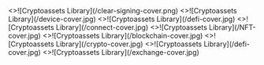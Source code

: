 
<Cards num={1}>
  <Card
    image
    arrow
    title="Clear signing initiative"
    href="/docs/clear-signing">
    <>![Cryptoassets Library](/clear-signing-cover.png)</>
  </Card>
</Cards>


<Cards num={2}>
  <Card
    image
    arrow
    title="Device App"
    href="/docs/device-app">
    <>![Cryptoassets Library](/device-cover.jpg)</>
  </Card>
  <Card
    image
    arrow
    title="EVMs plugins for Clear Signing"
    href="/docs/device-app/introduction/plugins">
    <>![Cryptoassets Library](/defi-cover.jpg)</>
  </Card>
  <Card
    image
    arrow
    title="Connectivity"
    href="/docs/connectivity">
    <>![Cryptoassets Library](/connect-cover.jpg)</>
  </Card>
  <Card
    image
    arrow
    title="NFT Display"
    href="/docs/nft-display">
    <>![Cryptoassets Library](/NFT-cover.jpg)</>
  </Card>
    <Card
    image
    arrow
    title="Blockchain support"
    href="/docs/blockchain">
    <>![Cryptoassets Library](/blockchain-cover.jpg)</>
  </Card>
  <Card
    image
    arrow
    title="Token support"
    href="/docs/tokens">
    <>![Cryptoassets Library](/crypto-cover.jpg)</>
  </Card>
  <Card
    image
    arrow
    title="Discover Section"
    href="/docs/discover">
    <>![Cryptoassets Library](/defi-cover.jpg)</>
  </Card>
  <Card
    image
    arrow
    title="Exchange"
    href="/docs/exchange">
    <>![Cryptoassets Library](/exchange-cover.jpg)</>
  </Card>
</Cards>
